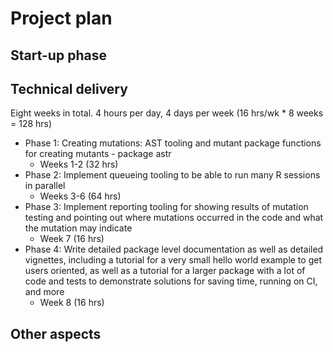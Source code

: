 # Project plan

## Start-up phase
<!--
Covering the planning phase, this section should provide a relatively detailed plan of how work will start on the project. This section is important because projects need to get up and running quickly.


 - [ ] Setting up collaboration platform inc. code for contributors etc.
 - [ ] Licence decisions
 - [ ] Reporting framework
-->


## Technical delivery
<!--
Covering the actual delivery of the project this section should provide at least a high-level the implementation. 

Including target dates is really important as you need to be committed and the ISC need to have a means of tracking delivery
-->

Eight weeks in total. 4 hours per day, 4 days per week (16 hrs/wk * 8 weeks = 128 hrs)

- Phase 1: Creating mutations: AST tooling and mutant package functions for creating mutants - package astr
  - Weeks 1-2 (32 hrs)
- Phase 2:  Implement queueing tooling to be able to run many R sessions in parallel
  - Weeks 3-6 (64 hrs)
- Phase 3: Implement reporting tooling for showing results of mutation testing and pointing out where mutations occurred in the code and what the mutation may indicate
  - Week 7 (16 hrs)
- Phase 4: Write detailed package level documentation as well as detailed vignettes, including a tutorial for a very small hello world example to get users oriented, as well as a tutorial for a larger package with a lot of code and tests to demonstrate solutions for saving time, running on CI, and more
  - Week 8 (16 hrs)


## Other aspects
<!--
Covering non-technical activities like on-going publicity, paper preparation, discussion groups etc. that might be required to facilitate successful delivery of the project.

 - [ ] Announcement post
 - [ ] Delivery blog post
 - [ ] Twitter
 - [ ] UseR!
 - [ ] ISC meetings
-->
